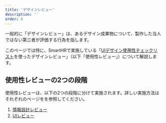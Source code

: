 ```yaml
---
title: 'デザインレビュー'
description: ''
order: 6
---
```

一般的に「デザインレビュー」は、あるデザイン成果物について、製作した当人ではない第三者が評価する行為を指します。

このページでは特に、SmartHRで実施している「[UIデザイン使用性チェックリスト](/products/usability/usability-checklist/)を使ったデザインレビュー」（以下「使用性レビュー」）について解説します。

## 使用性レビューの2つの段階

使用性レビューは、以下の2つの段階に分けて実施されます。詳しい実施方法はそれぞれのページをを参照してください。

1. [情報設計レビュー](./ia-review/)
2. [UIレビュー](./ui-review/)
